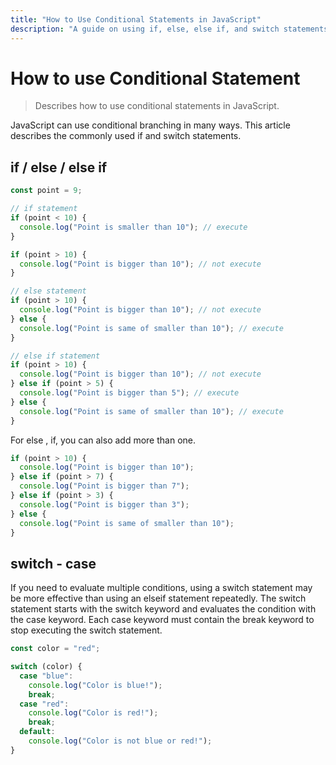 ```yaml
---
title: "How to Use Conditional Statements in JavaScript"
description: "A guide on using if, else, else if, and switch statements in JavaScript."
---
```

# How to use Conditional Statement

> Describes how to use conditional statements in JavaScript.

JavaScript can use conditional branching in many ways. This article describes the commonly used if and switch statements.

## if / else / else if

```js showLineNumbers copy {4,8,13,15,20,22,24}
const point = 9;

// if statement
if (point < 10) {
  console.log("Point is smaller than 10"); // execute
}

if (point > 10) {
  console.log("Point is bigger than 10"); // not execute
}

// else statement
if (point > 10) {
  console.log("Point is bigger than 10"); // not execute
} else {
  console.log("Point is same of smaller than 10"); // execute
}

// else if statement
if (point > 10) {
  console.log("Point is bigger than 10"); // not execute
} else if (point > 5) {
  console.log("Point is bigger than 5"); // execute
} else {
  console.log("Point is same of smaller than 10"); // execute
}
```

For else , if, you can also add more than one.

```js showLineNumbers {7} copy
if (point > 10) {
  console.log("Point is bigger than 10");
} else if (point > 7) {
  console.log("Point is bigger than 7");
} else if (point > 3) {
  console.log("Point is bigger than 3");
} else {
  console.log("Point is same of smaller than 10");
}
```

## switch - case

If you need to evaluate multiple conditions, using a switch statement may be more effective than using an elseif statement repeatedly. The switch statement starts with the switch keyword and evaluates the condition with the case keyword. Each case keyword must contain the break keyword to stop executing the switch statement.

```js showLineNumbers {3} copy
const color = "red";

switch (color) {
  case "blue":
    console.log("Color is blue!");
    break;
  case "red":
    console.log("Color is red!");
    break;
  default:
    console.log("Color is not blue or red!");
}
```
